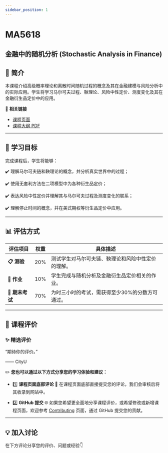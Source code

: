 ```yaml
---
sidebar_position: 1
---
```


# MA5618
## 金融中的随机分析 (Stochastic Analysis in Finance)

## **📘 简介**
本课程介绍高级概率理论和离散时间随机过程的概念及其在金融建模与风险分析中的实际应用。学生将学习马尔可夫过程、鞅理论、风险中性定价、测度变化及其在金融衍生品定价中的应用。

🔗 **相关链接**
- [课程页面](https://www.cityu.edu.hk/catalogue/pg/202425/course/MA5618.htm)
- [课程大纲 PDF](https://www.cityu.edu.hk/catalogue/pg/202425/course/MA5618.pdf)

---

## **🎯 学习目标**

完成课程后，学生将能够：

✔️ 理解马尔可夫链和鞅理论的概念，并分析真实世界中的过程；

✔️ 使用无套利方法在二项模型中为各种衍生品定价；

✔️ 表达风险中性定价并理解其与马尔可夫过程及测度变化的联系；

✔️ 理解停止时间的概念，并在美式期权等衍生品定价中应用。

---

## **📊 评估方式**

| **评估项目**            | **权重** | **具体描述**                                                                                       |
|------------------------|---------|---------------------------------------------------------------------------------------------------|
| **📋 测验**             | 20%      | 测试学生对马尔可夫链、鞅理论和风险中性定价的理解。                                                    |
| **📂 作业**             | 10%      | 学生完成与随机分析及金融衍生品定价相关的作业。                                                         |
| **📝 期末考试**         | 70%      | 为时三小时的考试，需获得至少30%的分数方可通过。                                                      |

---

## **💬 课程评价**

### ✨ **精选评价**
<div className={commentStyles.commentBox}>
    <p className={commentStyles.commentText}>
        “期待你的评价。”
    </p>
    <p className={commentStyles.commentAuthor}>—— CityU</p>
</div>

✏️ **您也可以通过以下方式分享您的学习体验和建议：**

- 1️⃣ **课程页面底部评论**
💬 在课程页面底部直接提交您的评论，我们会审核后将其收录到网站中。

- 2️⃣ **GitHub 提交**
🌐 如果您希望更全面地分享课程评价，或希望修改或新增课程页面，欢迎参考 [Contributing](https://penjc.github.io/CityU/contributing) 页面，通过 GitHub 提交您的贡献。

---

## **💡 加入讨论**

在下方评论分享您的评价、问题或经验👇
<Utterances />